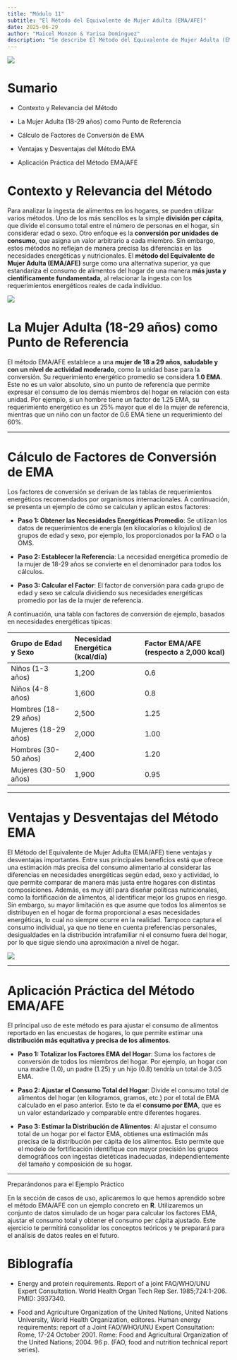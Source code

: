 ```yaml
---
title: "Módulo 11"
subtitle: "El Método del Equivalente de Mujer Adulta (EMA/AFE)"
date: 2025-06-29
author: "Maicel Monzon & Yarisa Domínguez"
description: "Se describe El Método del Equivalente de Mujer Adulta (EMA/AFE), el Contexto y Relevancia del Método, su descripción, el Cálculo de Factores de Conversión de EMA, las Ventajas y Desventajas del método así como su Aplicación Práctica"
---
```


![](/static/images/modulo11.png){fig-align="center"}

# Sumario

- Contexto y Relevancia del Método

- La Mujer Adulta (18-29 años) como Punto de Referencia

- Cálculo de Factores de Conversión de EMA

- Ventajas y Desventajas del Método EMA

- Aplicación Práctica del Método EMA/AFE


# Contexto y Relevancia del Método

Para analizar la ingesta de alimentos en los hogares, se pueden utilizar varios métodos. Uno de los más sencillos es la simple **división per cápita**, que divide el consumo total entre el número de personas en el hogar, sin considerar edad o sexo. Otro enfoque es la **conversión por unidades de consumo**, que asigna un valor arbitrario a cada miembro. Sin embargo, estos métodos no reflejan de manera precisa las diferencias en las necesidades energéticas y nutricionales. El **método del Equivalente de Mujer Adulta (EMA/AFE)** surge como una alternativa superior, ya que estandariza el consumo de alimentos del hogar de una manera **más justa y científicamente fundamentada**, al relacionar la ingesta con los requerimientos energéticos reales de cada individuo.

![](/static/images/modulo11metodos.png){fig-align="center"}


# La Mujer Adulta (18-29 años) como Punto de Referencia


El método EMA/AFE establece a una **mujer de 18 a 29 años, saludable y con un nivel de actividad moderado**, como la unidad base para la conversión. Su requerimiento energético promedio se considera **1.0 EMA**. Este no es un valor absoluto, sino un punto de referencia que permite expresar el consumo de los demás miembros del hogar en relación con esta unidad. Por ejemplo, si un hombre tiene un factor de 1.25 EMA, su requerimiento energético es un 25% mayor que el de la mujer de referencia, mientras que un niño con un factor de 0.6 EMA tiene un requerimiento del 60%.

---

#  Cálculo de Factores de Conversión de EMA

Los factores de conversión se derivan de las tablas de requerimientos energéticos recomendados por organismos internacionales. A continuación, se presenta un ejemplo de cómo se calculan y aplican estos factores:

- **Paso 1: Obtener las Necesidades Energéticas Promedio**: Se utilizan los datos de requerimientos de energía (en kilocalorías o kilojulios) de grupos de edad y sexo, por ejemplo, los proporcionados por la FAO o la OMS.

- **Paso 2: Establecer la Referencia**: La necesidad energética promedio de la mujer de 18-29 años se convierte en el denominador para todos los cálculos.

- **Paso 3: Calcular el Factor**: El factor de conversión para cada grupo de edad y sexo se calcula dividiendo sus necesidades energéticas promedio por las de la mujer de referencia.

A continuación, una tabla con factores de conversión de ejemplo, basados en necesidades energéticas típicas:

| Grupo de Edad y Sexo         | Necesidad Energética (kcal/día) | Factor EMA/AFE (respecto a 2,000 kcal) |
| :--------------------------- | :------------------------------ | :------------------------------------- |
| Niños (1-3 años)             | 1,200                           | 0.6                                    |
| Niños (4-8 años)             | 1,600                           | 0.8                                    |
| Hombres (18-29 años)         | 2,500                           | 1.25                                   |
| Mujeres (18-29 años)         | 2,000                           | 1.00                                   |
| Hombres (30-50 años)         | 2,400                           | 1.20                                   |
| Mujeres (30-50 años)         | 1,900                           | 0.95                                   |

---

# Ventajas y Desventajas del Método EMA

El Método del Equivalente de Mujer Adulta (EMA/AFE) tiene ventajas y desventajas importantes. Entre sus principales beneficios está que ofrece una estimación más precisa del consumo alimentario al considerar las diferencias en necesidades energéticas según edad, sexo y actividad, lo que permite comparar de manera más justa entre hogares con distintas composiciones. Además, es muy útil para diseñar políticas nutricionales, como la fortificación de alimentos, al identificar mejor los grupos en riesgo. Sin embargo, su mayor limitación es que asume que todos los alimentos se distribuyen en el hogar de forma proporcional a esas necesidades energéticas, lo cual no siempre ocurre en la realidad. Tampoco captura el consumo individual, ya que no tiene en cuenta preferencias personales, desigualdades en la distribución intrafamiliar ni el consumo fuera del hogar, por lo que sigue siendo una aproximación a nivel de hogar.

![](/static/images/moodulo11ventajas.png){fig-align="center"}


---

# Aplicación Práctica del Método EMA/AFE

El principal uso de este método es para ajustar el consumo de alimentos reportado en las encuestas de hogares, lo que permite estimar una **distribución más equitativa y precisa de los alimentos**.

- **Paso 1: Totalizar los Factores EMA del Hogar**: Suma los factores de conversión de todos los miembros del hogar. Por ejemplo, un hogar con una madre (1.0), un padre (1.25) y un hijo (0.8) tendría un total de 3.05 EMA.


- **Paso 2: Ajustar el Consumo Total del Hogar**: Divide el consumo total de alimentos del hogar (en kilogramos, gramos, etc.) por el total de EMA calculado en el paso anterior. Esto te da el **consumo por EMA**, que es un valor estandarizado y comparable entre diferentes hogares.


- **Paso 3: Estimar la Distribución de Alimentos**: Al ajustar el consumo total de un hogar por el factor EMA, obtienes una estimación más precisa de la distribución per cápita de los alimentos. Esto permite que el modelo de fortificación identifique con mayor precisión los grupos demográficos con ingestas dietéticas inadecuadas, independientemente del tamaño y composición de su hogar.


---

Preparándonos para el Ejemplo Práctico

En la sección de casos de uso, aplicaremos lo que hemos aprendido sobre el método EMA/AFE con un ejemplo concreto en **R**. Utilizaremos un conjunto de datos simulado de un hogar para calcular los factores EMA, ajustar el consumo total y obtener el consumo per cápita ajustado. Este ejercicio te permitirá consolidar los conceptos teóricos y te preparará para el análisis de datos reales en el futuro.

# Biblografía

- Energy and protein requirements. Report of a joint FAO/WHO/UNU Expert Consultation. World Health Organ Tech Rep Ser. 1985;724:1-206. PMID: 3937340.

- Food and Agriculture Organization of the United Nations, United Nations University, World Health Organization, editores. Human energy requirements: report of a Joint FAO/WHO/UNU Expert Consultation: Rome, 17-24 October 2001. Rome: Food and Agricultural Organization of the United Nations; 2004. 96 p. (FAO, food and nutrition technical report series). 

